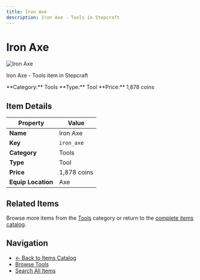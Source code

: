 ```yaml
---
title: Iron Axe
description: Iron Axe - Tools in Stepcraft
---
```


# Iron Axe

<div className="flex items-start gap-6 mb-8">
  <div className="flex-shrink-0">
    <img src="/assets/resources/smithing/iron_axe.png" alt="Iron Axe" className="w-24 h-24 border rounded-lg" />
  </div>
  <div className="flex-1">
    <div className="space-y-2">
      <p className="text-lg text-muted-foreground">Iron Axe - Tools item in Stepcraft</p>
      <div className="flex flex-wrap gap-4 text-sm">
        <span className="px-2 py-1 bg-blue-100 dark:bg-blue-900 rounded-md">
          **Category:** Tools
        </span>
        <span className="px-2 py-1 bg-green-100 dark:bg-green-900 rounded-md">
          **Type:** Tool
        </span>
        <span className="px-2 py-1 bg-yellow-100 dark:bg-yellow-900 rounded-md">
          **Price:** 1,878 coins
        </span>
      </div>
    </div>
  </div>
</div>

## Item Details

| Property | Value |
|----------|-------|
| **Name** | Iron Axe |
| **Key** | `iron_axe` |
| **Category** | Tools |
| **Type** | Tool |
| **Price** | 1,878 coins |
| **Equip Location** | Axe |





## Related Items

Browse more items from the [Tools](/docs/items#tools) category or return to the [complete items catalog](/docs/items).

## Navigation

- [← Back to Items Catalog](/docs/items)
- [Browse Tools](/docs/items#tools)
- [Search All Items](/search)
